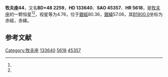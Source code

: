 {{Starbox begin
| name = 牧夫座44
}}
{{Starbox observe
| epoch = [[J2000.0|J2000.0]]
| constell = [[牧夫座|牧夫座]]<ref name=SIMBAD>{{cite web
 | url=http://simbad.u-strasbg.fr/simbad/sim-id?Ident=HR+5618
 | title=Pulsating variable Star
 | publisher=Centre de Données astronomiques de Strasbourg
 | work=SIMBAD
 | accessdate=2012-07-13
 | archive-date=2019-06-12
 | archive-url=https://web.archive.org/web/20190612135949/http://simbad.u-strasbg.fr/simbad/sim-id?Ident=HR+5618
 }}</ref><ref name=DATA>{{cite web
 | url=http://vizier.u-strasbg.fr/viz-bin/VizieR-5?-out.add=.&-source=5050&-corr=PK=HR&-out.max=9999&HR=5618
 | title=VizieR Detailed Page
 | accessdate=2012-07-13
 | archive-date=2016-03-05
 | archive-url=https://web.archive.org/web/20160305200710/http://vizier.u-strasbg.fr/viz-bin/VizieR-5?-out.add=.&-source=5050&-corr=PK=HR&-out.max=9999&HR=5618
 | dead-url=no
 }}</ref>
| 星官 = 
| ra = {{RA|15|3|47.4}}<ref name=SIMBAD /><ref name=DATA />
| dec = {{DEC|+47|39|16}}<ref name=SIMBAD /><ref name=DATA />
| appmag_v = 4.76<ref name=SIMBAD /><ref name=DATA />
}}
{{Starbox character
| class = F9-G1Vn<ref name=SIMBAD /><ref name=DATA />
| b-v = 0.65<ref name=SIMBAD /><ref name=DATA />
| u-b = 0.11<ref name=SIMBAD /><ref name=DATA />
| r-i = <ref name=SIMBAD /><ref name=DATA />
| variable = 
}}
{{Starbox astrometry
| radial_v = 0.11
| prop_mo_ra = -25
| parallax = 0.086
| p_error = 
}}
{{Starbox catalog
| names =BD+48 2259，[[SAO星表|SAO]] 45357，[[HD星表|HD]] 133640，[[HR星表|HR]] 5618}}
{{Starbox reference |Simbad=HR+5618}}
{{Starbox end}}

'''牧夫座44'''，又名'''BD+48 2259'''，'''HD 133640'''、'''SAO 45357'''、'''HR 5618'''，是[[牧夫座|牧夫座]]的一颗恒星<ref name=SIMBAD /><ref name=DATA />，视星等为4.76，位于[[銀道座標系|銀經]]80.36，[[銀道座標系|銀緯]]57.06，其[[B1900.0|B1900.0]]坐标为赤經{{RA|15|0|29.4}}，赤緯{{DEC|+48|57.06|36}}。

== 参考文献 ==
{{reflist}}

{{star-stub}}

{{牧夫座恒星}}

[[Category:牧夫座|Category:牧夫座]]
[[Category:HD和HDE天體|133640]]
[[Category:HR天體|5618]]
[[Category:SAO天體|45357]]